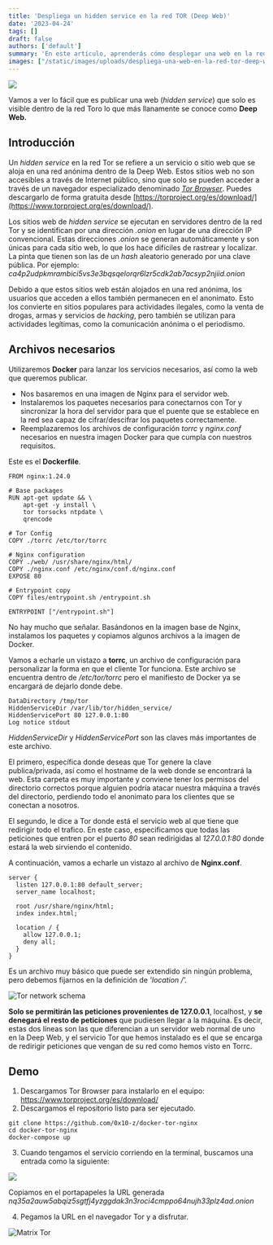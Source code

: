 ```yaml
---
title: 'Despliega un hidden service en la red TOR (Deep Web)'
date: '2023-04-24'
tags: []
draft: false
authors: ['default']
summary: 'En este artículo, aprenderás cómo desplegar una web en la red Tor, también conocida como Deep Web. Exploraremos qué es un hidden service en Tor y sus características. También veremos los archivos necesarios y cómo configurarlos en Docker. Finalmente, te mostraré cómo probar y acceder a una web en la red Tor utilizando Tor Browser.'
images: ["/static/images/uploads/despliega-una-web-en-la-red-tor-deep-web/tor-hidden-background-1.webp", "/static/images/uploads/despliega-una-web-en-la-red-tor-deep-web/tor-network-schema.webp", "/static/images/uploads/despliega-una-web-en-la-red-tor-deep-web/tor-nginx-bash.webp", "/static/images/uploads/despliega-una-web-en-la-red-tor-deep-web/matrix-tor.webp"]
---
```


![](/static/images/uploads/despliega-una-web-en-la-red-tor-deep-web/tor-hidden-background-1.webp)

Vamos a ver lo fácil que es publicar una web (*hidden service*) que solo es visible dentro de la red Toro lo que más llanamente se conoce como **Deep Web.**

## Introducción

Un *hidden service* en la red Tor se refiere a un servicio o sitio web que se aloja en una red anónima dentro de la Deep Web. Estos sitios web no son accesibles a través de Internet público, sino que solo se pueden acceder a través de un navegador especializado denominado *[Tor Browser](https://www.torproject.org/es/download/)*. Puedes descargarlo de forma gratuita desde [https://torproject.org/es/download/](https://www.torproject.org/es/download/).

Los sitios web de *hidden service* se ejecutan en servidores dentro de la red Tor y se identifican por una dirección *.onion* en lugar de una dirección IP convencional. Estas direcciones *.onion* se generan automáticamente y son únicas para cada sitio web, lo que los hace difíciles de rastrear y localizar. La pinta que tienen son las de un *hash* aleatorio generado por una clave pública. Por ejemplo: *ca4p2udpkmrambici5vs3e3bqsqelorqr6lzr5cdk2ab7acsyp2njiid.onion*

Debido a que estos sitios web están alojados en una red anónima, los usuarios que acceden a ellos también permanecen en el anonimato. Esto los convierte en sitios populares para actividades ilegales, como la venta de drogas, armas y servicios de *hacking*, pero también se utilizan para actividades legítimas, como la comunicación anónima o el periodismo.

## Archivos necesarios

Utilizaremos **Docker** para lanzar los servicios necesarios, así como la web que queremos publicar.

* Nos basaremos en una imagen de Nginx para el servidor web.
* Instalaremos los paquetes necesarios para conectarnos con Tor y sincronizar la hora del servidor para que el puente que se establece en la red sea capaz de cifrar/descifrar los paquetes correctamente.
* Reemplazaremos los archivos de configuración *torrc* y *nginx.conf* necesarios en nuestra imagen Docker para que cumpla con nuestros requisitos.

Este es el **Dockerfile**.


```
FROM nginx:1.24.0

# Base packages
RUN apt-get update && \
    apt-get -y install \
    tor torsocks ntpdate \
    qrencode

# Tor Config
COPY ./torrc /etc/tor/torrc

# Nginx configuration 
COPY ./web/ /usr/share/nginx/html/
COPY ./nginx.conf /etc/nginx/conf.d/nginx.conf
EXPOSE 80

# Entrypoint copy
COPY files/entrypoint.sh /entrypoint.sh

ENTRYPOINT ["/entrypoint.sh"]
```
No hay mucho que señalar. Basándonos en la imagen base de Nginx, instalamos los paquetes y copiamos algunos archivos a la imagen de Docker.

Vamos a echarle un vistazo a **torrc**, un archivo de configuración para personalizar la forma en que el cliente Tor funciona. Este archivo se encuentra dentro de */etc/tor/torrc* pero el manifiesto de Docker ya se encargará de dejarlo donde debe.


```
DataDirectory /tmp/tor
HiddenServiceDir /var/lib/tor/hidden_service/
HiddenServicePort 80 127.0.0.1:80
Log notice stdout
```
*HiddenServiceDir* y *HiddenServicePort* son las claves más importantes de este archivo.

El primero, específica donde deseas que Tor genere la clave publica/privada, así como el hostname de la web donde se encontrará la web. Esta carpeta es muy importante y conviene tener los permisos del directorio correctos porque alguien podría atacar nuestra máquina a través del directorio, perdiendo todo el anonimato para los clientes que se conectan a nosotros.

El segundo, le dice a Tor donde está el servicio web al que tiene que redirigir todo el trafico. En este caso, especificamos que todas las peticiones que entren por el puerto *80* sean redirigidas al *127.0.0.1:80* donde estará la web sirviendo el contenido.

A continuación, vamos a echarle un vistazo al archivo de **Nginx.conf**.


```
server {
  listen 127.0.0.1:80 default_server;
  server_name localhost;

  root /usr/share/nginx/html;
  index index.html;

  location / {
    allow 127.0.0.1;
    deny all;
  }
}
```
Es un archivo muy básico que puede ser extendido sin ningún problema, pero debemos fijarnos en la definición de *'location /'.*

![Tor network schema](/static/images/uploads/despliega-una-web-en-la-red-tor-deep-web/tor-network-schema.webp)

**Solo se permitirán las peticiones provenientes de 127.0.0.1**, localhost, y **se denegará el resto de peticiones** que pudiesen llegar a la máquina. Es decir, estas dos líneas son las que diferencian a un servidor web normal de uno en la Deep Web, y el servicio Tor que hemos instalado es el que se encarga de redirigir peticiones que vengan de su red como hemos visto en Torrc.

## Demo

1. Descargamos Tor Browser para instalarlo en el equipo: https://www.torproject.org/es/download/
2. Descargamos el repositorio listo para ser ejecutado.


```
git clone https://github.com/0x10-z/docker-tor-nginx
cd docker-tor-nginx
docker-compose up
```
3. Cuando tengamos el servicio corriendo en la terminal, buscamos una entrada como la siguiente:

![](/static/images/uploads/despliega-una-web-en-la-red-tor-deep-web/tor-nginx-bash.webp)

Copiamos en el portapapeles la URL generada *nq35a2auw5abqiz5sgtfj4yzggdak3n3roci4cmppo64nujh33plz4ad.onion*

4. Pegamos la URL en el navegador Tor y a disfrutar.

![Matrix Tor](/static/images/uploads/despliega-una-web-en-la-red-tor-deep-web/matrix-tor.webp)


